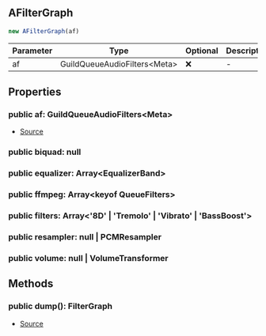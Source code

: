 ## AFilterGraph

```typescript
new AFilterGraph(af)
```
| Parameter | Type | Optional | Description |
| ----------- | ----------- | ----------- | ----------- |
| af | GuildQueueAudioFilters\<Meta> | ❌ | - |

## Properties
### public  af: GuildQueueAudioFilters\<Meta>
- [Source](https://github.com/Androz2091/discord-player/blob/74f0fa7/packages/discord-player/src/Structures/GuildQueueAudioFilters.ts#L262)
### public  biquad: null

### public  equalizer: Array\<EqualizerBand>

### public  ffmpeg: Array\<keyof QueueFilters>

### public  filters: Array\<'8D' \| 'Tremolo' \| 'Vibrato' \| 'BassBoost'>

### public  resampler: null \| PCMResampler

### public  volume: null \| VolumeTransformer

## Methods
### public  dump(): FilterGraph
- [Source](https://github.com/Androz2091/discord-player/blob/74f0fa7/packages/discord-player/src/Structures/GuildQueueAudioFilters.ts#L292)